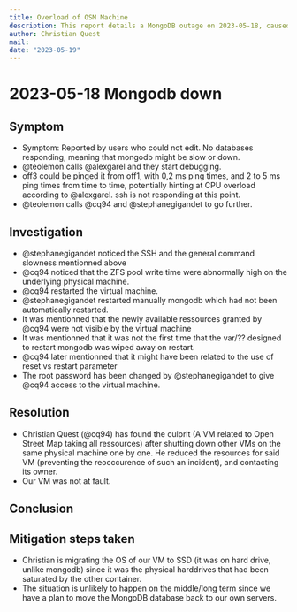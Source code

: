 ```yaml
---
title: Overload of OSM Machine
description: This report details a MongoDB outage on 2023-05-18, caused by an overloaded Open Street Map virtual machine. It covers the symptoms, investigation, resolution steps taken by the team, and mitigation strategies implemented to prevent future occurrences.
author: Christian Quest
mail: 
date: "2023-05-19"
---
```


# 2023-05-18 Mongodb down

## Symptom

* Symptom: Reported by users who could not edit. No databases responding, meaning that mongodb might be slow or down.
* @teolemon calls @alexgarel and they start debugging.
* off3 could be pinged it from off1, with 0,2 ms ping times, and 2 to 5 ms ping times from time to time, potentially hinting at CPU overload according to @alexgarel. ssh is not responding at this point.
* @teolemon calls @cq94 and @stephanegigandet to go further.
## Investigation
* @stephanegigandet noticed the SSH and the general command slowness mentionned above
* @cq94 noticed that the ZFS pool write time were abnormally high on the underlying physical machine.
* @cq94 restarted the virtual machine. 
* @stephanegigandet restarted manually mongodb which had not been automatically restarted.
* It was mentionned that the newly available ressources granted by @cq94 were not visible by the virtual machine
* It was mentionned that it was not the first time that the var/?? designed to restart mongodb was wiped away on restart.
* @cq94 later mentionned that it might have been related to the use of reset vs restart parameter
* The root password has been changed by @stephanegigandet to give @cq94 access to the virtual machine.

## Resolution

* Christian Quest (@cq94) has found the culprit (A VM related to Open Street Map taking all ressources) after shutting down other VMs on the same physical machine one by one. He reduced the resources for said VM (preventing the reocccurence of such an incident), and contacting its owner. 
* Our VM was not at fault.

## Conclusion

## Mitigation steps taken
* Christian is migrating the OS of our VM to SSD (it was on hard drive, unlike mongodb) since it was the physical harddrives that had been saturated by the other container. 
* The situation is unlikely to happen on the middle/long term since we have a plan to move the MongoDB database back to our own servers.
